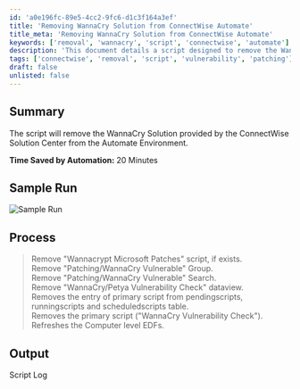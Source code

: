 ```yaml
---
id: 'a0e196fc-89e5-4cc2-9fc6-d1c3f164a3ef'
title: 'Removing WannaCry Solution from ConnectWise Automate'
title_meta: 'Removing WannaCry Solution from ConnectWise Automate'
keywords: ['removal', 'wannacry', 'script', 'connectwise', 'automate']
description: 'This document details a script designed to remove the WannaCry solution from the ConnectWise Automate environment, including the steps involved and the expected output. The automation process is expected to save approximately 20 minutes of manual effort.'
tags: ['connectwise', 'removal', 'script', 'vulnerability', 'patching']
draft: false
unlisted: false
---
```

## Summary

The script will remove the WannaCry Solution provided by the ConnectWise Solution Center from the Automate Environment. 

**Time Saved by Automation:** 20 Minutes

## Sample Run

![Sample Run](../../../static/img/Remove-WannaCry-Vulnerability-Solution/image_1.png)

## Process

> Remove "Wannacrypt Microsoft Patches" script, if exists.  
> Remove "Patching/WannaCry Vulnerable" Group.  
> Remove "Patching/WannaCry Vulnerable" Search.  
> Remove "WannaCry/Petya Vulnerability Check" dataview.  
> Removes the entry of primary script from pendingscripts, runningscripts and scheduledscripts table.  
> Removes the primary script ("WannaCry Vulnerability Check").  
> Refreshes the Computer level EDFs.  

## Output

Script Log











